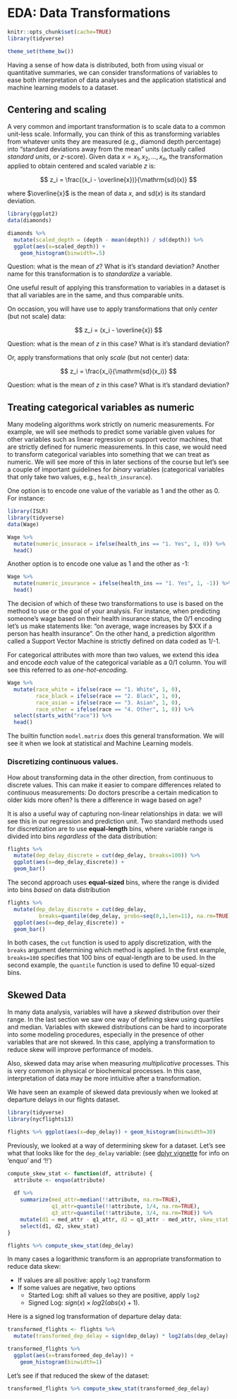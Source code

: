 # EDA: Data Transformations

```r
knitr::opts_chunk$set(cache=TRUE)
library(tidyverse)

theme_set(theme_bw())
```


Having a sense of how data is distributed, both from using visual or quantitative summaries, we can consider transformations of variables to ease both interpretation of data analyses and the application statistical and machine learning models to a dataset.

## Centering and scaling

A very common and important transformation  is to scale data to a common unit-less scale. Informally, you can think of this as transforming variables from whatever units they are measured (e.g., diamond depth percentage) into "standard deviations away from the mean" units (actually called _standard units_, or $z$-score). Given data $x = x_1, x_2, \ldots, x_n$, the transformation applied to obtain centered and scaled variable $z$ is:

$$
z_i = \frac{(x_i - \overline{x})}{\mathrm{sd}(x)}
$$

where $\overline{x}$ is the mean of data $x$, and $\mathrm{sd}(x)$ is its standard deviation.

```r
library(ggplot2)
data(diamonds)

diamonds %>%
  mutate(scaled_depth = (depth - mean(depth)) / sd(depth)) %>%
  ggplot(aes(x=scaled_depth)) +
    geom_histogram(binwidth=.5)
```

Question: what is the mean of $z$? What is it's standard deviation? Another name for this transformation is to _standardize_ a variable.

One useful result of applying this transformation to variables in a dataset is that all variables are in the same, and thus comparable units.

On occasion, you will have use to apply transformations that only _center_ (but not scale) data:

$$
z_i = (x_i - \overline{x})
$$

Question: what is the mean of $z$ in this case? What is it's standard deviation?

Or, apply transformations that only _scale_ (but not center) data:

$$
z_i = \frac{x_i}{\mathrm{sd}(x_i)}
$$

Question: what is the mean of $z$ in this case? What is it's standard deviation?


## Treating categorical variables as numeric

Many modeling algorithms work strictly on numeric measurements. For example, we will see methods to predict some variable given values for other variables such as linear regression or support vector machines, that are strictly defined for numeric measurements. In this case, we would need to transform categorical variables into something that we can treat as numeric. We will see more of this in later sections of the course but let's see a couple of important guidelines for _binary_ variables (categorical variables that only take two values, e.g., `health_insurance`).

One option is to encode one value of the variable as 1 and the other as 0. For instance:

```r
library(ISLR)
library(tidyverse)
data(Wage)

Wage %>%
  mutate(numeric_insurace = ifelse(health_ins == "1. Yes", 1, 0)) %>%
  head()
```

Another option is to encode one value as 1 and the other as -1:

```r
Wage %>%
  mutate(numeric_insurance = ifelse(health_ins == "1. Yes", 1, -1)) %>%
  head()
```

The decision of which of these two transformations to use is based on the method to use or the goal of your analysis. For instance, when predicting someone's wage based on their health insurance status, the 0/1 encoding let's us make statements like: "on average, wage increases by $XX if a person has health insurance". On the other hand, a prediction algorithm called a Support Vector Machine is strictly defined on data coded as 1/-1.

For categorical attributes with more than two values, we extend this idea and encode _each_ value of the categorical variable as a 0/1 column. You will see this referred to as _one-hot-encoding_.

```r
Wage %>%
  mutate(race_white = ifelse(race == "1. White", 1, 0),
         race_black = ifelse(race == "2. Black", 1, 0),
         race_asian = ifelse(race == "3. Asian", 1, 0),
         race_other = ifelse(race == "4. Other", 1, 0)) %>%
  select(starts_with("race")) %>%
  head()
```

The builtin function `model.matrix` does this general transformation. We will see it when we look at statistical and Machine Learning models.

### Discretizing continuous values. 

How about transforming data in the other direction, from continuous to discrete values. This can make it easier to compare differences related to continuous measurements: Do doctors prescribe a certain medication to older kids more often? Is there a difference in wage based on age?

It is also a useful way of capturing non-linear relationships in data: we will see this in our regression and prediction unit. Two standard methods used for discretization are to use **equal-length** bins, where variable range is divided into bins _regardless_ of the data distribution:

```r
flights %>% 
  mutate(dep_delay_discrete = cut(dep_delay, breaks=100)) %>%
  ggplot(aes(x=dep_delay_discrete)) +
  geom_bar()
```

The second approach uses **equal-sized** bins, where the range is divided into bins _based_ on data distribution

```r
flights %>% 
  mutate(dep_delay_discrete = cut(dep_delay, 
          breaks=quantile(dep_delay, probs=seq(0,1,len=11), na.rm=TRUE))) %>%
  ggplot(aes(x=dep_delay_discrete)) +
  geom_bar()
```

In both cases, the `cut` function is used to apply discretization, with the `breaks` argument determining which method is applied. In the first example, `breaks=100` specifies that 100 bins of equal-length are to be used. In the second example, the `quantile` function is used to define 10 equal-sized bins.


## Skewed Data

In many data analysis, variables will have a _skewed_ distribution over their range. In the last section we saw one way of defining skew using quartiles and median. Variables with skewed distributions can be hard to incorporate into some modeling procedures, especially in the presence of other variables that are not skewed. In this case, applying a transformation to reduce skew will improve performance of models.

Also, skewed data may arise when measuring *multiplicative* processes. This is very common in physical or biochemical processes. In this case, interpretation of data may be more intiuitive after a transformation.

We have seen an example of skewed data previously when we looked at departure delays in our flights dataset.

```r
library(tidyverse)
library(nycflights13)
```

```r
flights %>% ggplot(aes(x=dep_delay)) + geom_histogram(binwidth=30)
```

Previously, we looked at a way of determining skew for a dataset. Let's see what that looks like for the `dep_delay` variable: (see [dplyr vignette](https://cran.r-project.org/web/packages/dplyr/vignettes/programming.html) for info on 'enquo' and '!!')

```r
compute_skew_stat <- function(df, attribute) {
  attribute <- enquo(attribute)
  
  df %>%
    summarize(med_attr=median(!!attribute, na.rm=TRUE), 
              q1_attr=quantile(!!attribute, 1/4, na.rm=TRUE), 
              q3_attr=quantile(!!attribute, 3/4, na.rm=TRUE)) %>%
    mutate(d1 = med_attr - q1_attr, d2 = q3_attr - med_attr, skew_stat = d1 - d2) %>%
    select(d1, d2, skew_stat)
}

flights %>% compute_skew_stat(dep_delay)
```

In many cases a logarithmic transform is an appropriate transformation to reduce data skew:

- If values are all positive: apply `log2` transform
- If some values are negative, two options
  - Started Log: shift all values so they are positive, apply `log2`
  - Signed Log: $sign(x) \times log2(abs(x) + 1)$.
  
  
Here is a signed log transformation of departure delay data:

```r
transformed_flights <- flights %>%
  mutate(transformed_dep_delay = sign(dep_delay) * log2(abs(dep_delay) + 1))

transformed_flights %>%
  ggplot(aes(x=transformed_dep_delay)) +
    geom_histogram(binwidth=1)
```

Let's see if that reduced the skew of the dataset:

```r
transformed_flights %>% compute_skew_stat(transformed_dep_delay)
```
